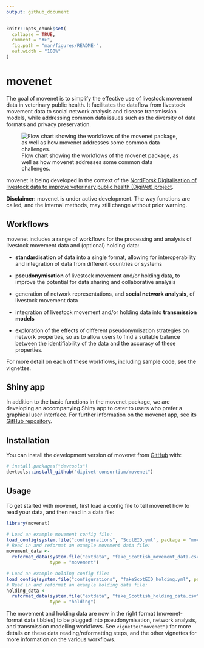```yaml
---
output: github_document
---
```


<!-- README.md is generated from README.Rmd. Please edit that file -->

```r
knitr::opts_chunk$set(
  collapse = TRUE,
  comment = "#>",
  fig.path = "man/figures/README-",
  out.width = "100%"
)
```

# movenet
The goal of movenet is to simplify the effective use of livestock movement data in veterinary 
public health. It facilitates the dataflow from livestock movement data to social 
network analysis and disease transmission models, while addressing common data issues 
such as the diversity of data formats and privacy preservation.

![Flow chart showing the workflows of the movenet package, as well as how movenet addresses some common data challenges.](man/figures/movenet_summary.png)

movenet is being developed in the context of the [NordForsk Digitalisation of livestock data to improve veterinary public health (DigiVet) project](https://www.nordforsk.org/projects/digitalisation-livestock-data-improve-veterinary-public-health).

**Disclaimer:**
movenet is under active development. The way functions are called, and the internal methods, may still change without prior warning.

## Workflows
movenet includes a range of workflows for the processing and analysis of livestock movement data and (optional) holding data:

  - **standardisation** of data into a single format, allowing for interoperability and integration of data from different countries or systems
  - **pseudonymisation** of livestock movement and/or holding data, to improve the potential for data sharing and collaborative analysis

  -	generation of network representations, and **social network analysis**, of livestock movement data

  -	integration of livestock movement and/or holding data into **transmission models**
  
  -	exploration of the effects of different pseudonymisation strategies on network properties, so as to allow users to find a suitable balance between the identifiability of the data and the accuracy of these properties.
  
For more detail on each of these workflows, including sample code, see the vignettes.

## Shiny app

In addition to the basic functions in the movenet package, we are developing an accompanying Shiny app
to cater to users who prefer a graphical user interface.
For further information on the movenet app, see its [GitHub repository](https://github.com/digivet-consortium/movenetapp).

## Installation

You can install the development version of movenet from [GitHub](https://github.com/) with:

``` r
# install.packages("devtools")
devtools::install_github("digivet-consortium/movenet")
```

## Usage

To get started with movenet, first load a config file to tell movenet how to read your data,
and then read in a data file:

```r
library(movenet)

# Load an example movement config file:
load_config(system.file("configurations", "ScotEID.yml", package = "movenet"))
# Read in and reformat an example movement data file:
movement_data <- 
  reformat_data(system.file("extdata", "fake_Scottish_movement_data.csv", package = "movenet"),
                type = "movement")

# Load an example holding config file:
load_config(system.file("configurations", "fakeScotEID_holding.yml", package = "movenet")) 
# Read in and reformat an example holding data file:
holding_data <- 
  reformat_data(system.file("extdata", "fake_Scottish_holding_data.csv", package = "movenet"),
                type = "holding")
```

The movement and holding data are now in the right format (movenet-format data tibbles) 
to be plugged into pseudonymisation, network analysis, and transmission modelling workflows. 
See `vignette("movenet")` for more details on these data reading/reformatting steps, and the 
other vignettes for more information on the various workflows.
